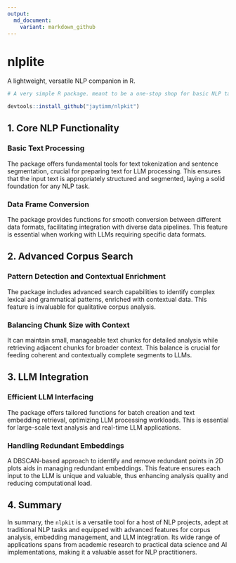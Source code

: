 ```yaml
---
output:
  md_document:
    variant: markdown_github
---
```


# nlplite

A lightweight, versatile NLP companion in R.

```r
# A very simple R package. meant to be a one-stop shop for basic NLP tasks. Designed to stay out of the way ...  For larger text projects, Python & `spaCy` are best.  
```



```r
devtools::install_github("jaytimm/nlpkit")
```



## 1. Core NLP Functionality

### Basic Text Processing

The package offers fundamental tools for text tokenization and sentence segmentation, crucial for preparing text for LLM processing. This ensures that the input text is appropriately structured and segmented, laying a solid foundation for any NLP task.


### Data Frame Conversion

The package provides functions for smooth conversion between different data formats, facilitating integration with diverse data pipelines. This feature is essential when working with LLMs requiring specific data formats.


## 2. Advanced Corpus Search

### Pattern Detection and Contextual Enrichment

The package includes advanced search capabilities to identify complex lexical and grammatical patterns, enriched with contextual data. This feature is invaluable for qualitative corpus analysis.


### Balancing Chunk Size with Context

It can maintain small, manageable text chunks for detailed analysis while retrieving adjacent chunks for broader context. This balance is crucial for feeding coherent and contextually complete segments to LLMs.


## 3. LLM Integration

### Efficient LLM Interfacing

The package offers tailored functions for batch creation and text embedding retrieval, optimizing LLM processing workloads. This is essential for large-scale text analysis and real-time LLM applications.


### Handling Redundant Embeddings

A DBSCAN-based approach to identify and remove redundant points in 2D plots aids in managing redundant embeddings. This feature ensures each input to the LLM is unique and valuable, thus enhancing analysis quality and reducing computational load.


## 4. Summary

In summary, the `nlpkit` is a versatile tool for a host of NLP projects, adept at traditional NLP tasks and equipped with advanced features for corpus analysis, embedding management, and LLM integration. Its wide range of applications spans from academic research to practical data science and AI implementations, making it a valuable asset for NLP practitioners.
